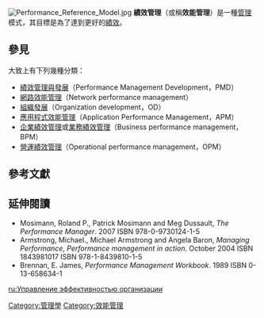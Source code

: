 {{Unreferenced|time=2016-12-18T03:33:24+00:00}}
[[File:Performance_Reference_Model.jpg|right]]
'''績效管理'''（或稱'''效能管理'''）是一種[[管理|管理]]模式，其目標是為了達到更好的[[績效|績效]]。

== 參見 ==
大致上有下列幾種分類：
*[[績效管理與發展|績效管理與發展]]（Performance Management Development，PMD）
*[[網路效能管理|網路效能管理]]（Network performance management）
*[[組織發展|組織發展]]（Organization development，OD）
*[[應用程式效能管理|應用程式效能管理]]（Application Performance Management，APM）
*[[企業績效管理|企業績效管理]]或[[業務績效管理|業務績效管理]]（Business performance management，BPM）
*[[營運績效管理|營運績效管理]]（Operational performance management，OPM）

==參考文獻==
{{reflist}}

== 延伸閱讀 ==
* Mosimann, Roland P., Patrick Mosimann and Meg Dussault, ''The Performance Manager''. 2007 ISBN 978-0-9730124-1-5
* Armstrong, Michael., Michael Armstrong and Angela Baron, ''Managing Performance, Performance management in action''. October 2004 ISBN 1843981017 ISBN 978-1-8439810-1-5
* Brennan, E. James, ''Performance Management Workbook''. 1989 ISBN 0-13-658634-1


{{Mgmt-stub}} 
{{管理學|state=autocollapse}}
[[Category:管理學|Category:管理學]]
[[Category:效能管理|Category:效能管理]]

[[ru:Управление_эффективностью_организации|ru:Управление эффективностью организации]]
